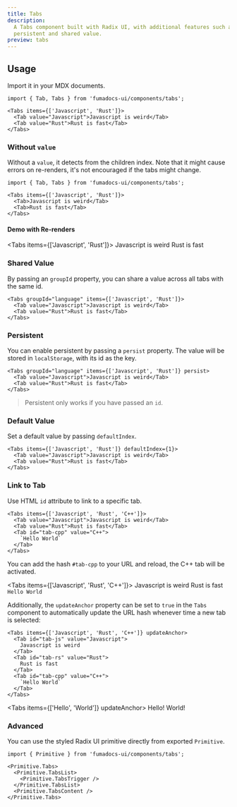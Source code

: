 ```yaml
---
title: Tabs
description:
  A Tabs component built with Radix UI, with additional features such as
  persistent and shared value.
preview: tabs
---
```



## Usage

Import it in your MDX documents.

```mdx
import { Tab, Tabs } from 'fumadocs-ui/components/tabs';

<Tabs items={['Javascript', 'Rust']}>
  <Tab value="Javascript">Javascript is weird</Tab>
  <Tab value="Rust">Rust is fast</Tab>
</Tabs>
```

### Without `value`

Without a `value`, it detects from the children index. Note that it might cause errors on re-renders, it's not encouraged if the tabs might change.

```mdx
import { Tab, Tabs } from 'fumadocs-ui/components/tabs';

<Tabs items={['Javascript', 'Rust']}>
  <Tab>Javascript is weird</Tab>
  <Tab>Rust is fast</Tab>
</Tabs>
```

#### Demo with Re-renders

<Tabs items={['Javascript', 'Rust']}>
  <Tab>Javascript is weird</Tab>
  <Tab>Rust is fast</Tab>
</Tabs>

<WithoutValueTest />

### Shared Value

By passing an `groupId` property, you can share a value across all tabs with the same
id.

```mdx
<Tabs groupId="language" items={['Javascript', 'Rust']}>
  <Tab value="Javascript">Javascript is weird</Tab>
  <Tab value="Rust">Rust is fast</Tab>
</Tabs>
```

### Persistent

You can enable persistent by passing a `persist` property. The value will be
stored in `localStorage`, with its id as the key.

```mdx
<Tabs groupId="language" items={['Javascript', 'Rust']} persist>
  <Tab value="Javascript">Javascript is weird</Tab>
  <Tab value="Rust">Rust is fast</Tab>
</Tabs>
```

> Persistent only works if you have passed an `id`.

### Default Value

Set a default value by passing `defaultIndex`.

```mdx
<Tabs items={['Javascript', 'Rust']} defaultIndex={1}>
  <Tab value="Javascript">Javascript is weird</Tab>
  <Tab value="Rust">Rust is fast</Tab>
</Tabs>
```

### Link to Tab

Use HTML `id` attribute to link to a specific tab.

```mdx
<Tabs items={['Javascript', 'Rust', 'C++']}>
  <Tab value="Javascript">Javascript is weird</Tab>
  <Tab value="Rust">Rust is fast</Tab>
  <Tab id="tab-cpp" value="C++">
    `Hello World`
  </Tab>
</Tabs>
```

You can add the hash `#tab-cpp` to your URL and reload, the C++ tab will be activated.

<Tabs items={['Javascript', 'Rust', 'C++']}>
  <Tab value="Javascript">Javascript is weird</Tab>
  <Tab value="Rust">Rust is fast</Tab>
  <Tab id="tab-cpp" value="C++">
    `Hello World`
  </Tab>
</Tabs>

Additionally, the `updateAnchor` property can be set to `true` in the `Tabs` component
to automatically update the URL hash whenever time a new tab is selected:

```mdx
<Tabs items={['Javascript', 'Rust', 'C++']} updateAnchor>
  <Tab id="tab-js" value="Javascript">
    Javascript is weird
  </Tab>
  <Tab id="tab-rs" value="Rust">
    Rust is fast
  </Tab>
  <Tab id="tab-cpp" value="C++">
    `Hello World`
  </Tab>
</Tabs>
```

<UrlBar />

<Tabs items={['Hello', 'World']} updateAnchor>
  <Tab id="tab-hello" value="Hello">
    Hello!
  </Tab>
  <Tab id="tab-world" value="World">
    World!
  </Tab>
</Tabs>

### Advanced

You can use the styled Radix UI primitive directly from exported `Primitive`.

```mdx
import { Primitive } from 'fumadocs-ui/components/tabs';

<Primitive.Tabs>
  <Primitive.TabsList>
    <Primitive.TabsTrigger />
  </Primitive.TabsList>
  <Primitive.TabsContent />
</Primitive.Tabs>
```
